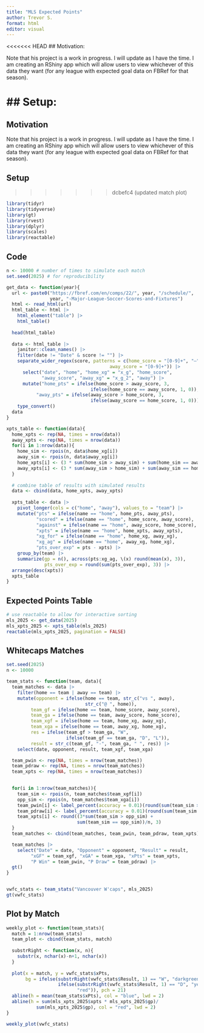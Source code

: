 ```yaml
---
title: "MLS Expected Points"
author: Trevor S.
format: html
editor: visual
---
```


<<<<<<< HEAD
## Motivation:

Note that his project is a work in progress. I will update as I have the time. I am creating an RShiny app which will allow users to view whichever of this data they want (for any league with expected goal data on FBRef for that season).

## Setup:
=======
## Motivation

Note that his project is a work in progress. I will update as I have the time. I am creating an RShiny app which will allow users to view whichever of this data they want (for any league with expected goal data on FBRef for that season).

## Setup
>>>>>>> dcbefc4 (updated match plot)

```r
library(tidyr)
library(tidyverse)
library(gt)
library(rvest)
library(dplyr)
library(scales)
library(reactable)
```

## Code

```r
n <- 10000 # number of times to simulate each match
set.seed(2025) # for reproducibility

get_data <- function(year){
  url <- paste0("https://fbref.com/en/comps/22/", year, "/schedule/",
                year, "-Major-League-Soccer-Scores-and-Fixtures")
  html <- read_html(url)
  html_table <- html |> 
    html_element("table") |> 
    html_table() 
  
  head(html_table)
  
  data <- html_table |> 
    janitor::clean_names() |> 
    filter(date != "Date" & score != "") |>
    separate_wider_regex(score, patterns = c(home_score = "[0-9]+", "–", 
                                      away_score = "[0-9]+")) |>
      select("date", "home", "home_xg" = "x_g", "home_score", 
             "away_score", "away_xg" = "x_g_2", "away") |> 
      mutate("home_pts" = ifelse(home_score > away_score, 3, 
                               ifelse(home_score == away_score, 1, 0)), 
           "away_pts" = ifelse(away_score > home_score, 3, 
                               ifelse(away_score == home_score, 1, 0))) |>
    type_convert()
  data
}

xpts_table <- function(data){
  home_xpts <- rep(NA, times = nrow(data))
  away_xpts <- rep(NA, times = nrow(data))
  for(i in 1:nrow(data)){
    home_sim <- rpois(n, data$home_xg[i])
    away_sim <- rpois(n, data$away_xg[i])
    home_xpts[i] <- (3 * sum(home_sim > away_sim) + sum(home_sim == away_sim))/n
    away_xpts[i] <- (3 * sum(away_sim > home_sim) + sum(away_sim == home_sim))/n
  }
  
  # combine table of results with simulated results
  data <- cbind(data, home_xpts, away_xpts) 
  
  xpts_table <- data |>
    pivot_longer(cols = c("home", "away"), values_to = "team") |> 
    mutate("pts" = ifelse(name == "home", home_pts, away_pts),
           "scored" = ifelse(name == "home", home_score, away_score), 
           "against" = ifelse(name == "home", away_score, home_score), 
           "xpts" = ifelse(name == "home", home_xpts, away_xpts), 
           "xg_for" = ifelse(name == "home", home_xg, away_xg), 
           "xg_ag" = ifelse(name == "home", away_xg, home_xg),
           "pts_over_exp" = pts - xpts) |>
    group_by(team) |> 
    summarize(gp = n(), across(pts:xg_ag, \(x) round(mean(x), 3)), 
              pts_over_exp = round(sum(pts_over_exp), 3)) |> 
  arrange(desc(xpts))
  xpts_table
}
```

## Expected Points Table

```r
# use reactable to allow for interactive sorting
mls_2025 <- get_data(2025)
mls_xpts_2025 <- xpts_table(mls_2025)
reactable(mls_xpts_2025, pagination = FALSE)
```

## Whitecaps Matches

```r
set.seed(2025)
n <- 10000

team_stats <- function(team, data){
  team_matches <- data |> 
    filter(home == team | away == team) |> 
    mutate(opponent = ifelse(home == team, str_c("vs ", away), 
                             str_c("@ ", home)), 
         team_gf = ifelse(home == team, home_score, away_score),
         team_ga = ifelse(home == team, away_score, home_score),
         team_xgf = ifelse(home == team, home_xg, away_xg),
         team_xga = ifelse(home == team, away_xg, home_xg),
         res = ifelse(team_gf > team_ga, "W", 
                      ifelse(team_gf == team_ga, "D", "L")), 
         result = str_c(team_gf, "-", team_ga, " ", res)) |> 
    select(date, opponent, result, team_xgf, team_xga)

  team_pwin <- rep(NA, times = nrow(team_matches))
  team_pdraw <- rep(NA, times = nrow(team_matches))
  team_xpts <- rep(NA, times = nrow(team_matches))
  

  for(i in 1:nrow(team_matches)){
    team_sim <- rpois(n, team_matches$team_xgf[i])
    opp_sim <- rpois(n, team_matches$team_xga[i])
    team_pwin[i] <- label_percent(accuracy = 0.01)(round(sum(team_sim > opp_sim) / n, 4))
    team_pdraw[i] <- label_percent(accuracy = 0.01)(round(sum(team_sim == opp_sim) / n, 4))
    team_xpts[i] <- round((3*sum(team_sim > opp_sim) + 
                          sum(team_sim == opp_sim))/n, 3)
  }
  team_matches <- cbind(team_matches, team_pwin, team_pdraw, team_xpts)

  team_matches |> 
    select("Date" = date, "Opponent" = opponent, "Result" = result, 
         "xGF" = team_xgf, "xGA" = team_xga, "xPts" = team_xpts, 
         "P Win" = team_pwin, "P Draw" = team_pdraw) |> 
  gt()
}


vwfc_stats <- team_stats("Vancouver W'caps", mls_2025)
gt(vwfc_stats)
```

## Plot by Match

```r
weekly_plot <- function(team_stats){
  match = 1:nrow(team_stats)
  team_plot <- cbind(team_stats, match)
  
  substrRight <- function(x, n){
    substr(x, nchar(x)-n+1, nchar(x))
  }
  
  plot(x = match, y = vwfc_stats$xPts, 
       bg = ifelse(substrRight(vwfc_stats$Result, 1) == "W", "darkgreen", 
                   ifelse(substrRight(vwfc_stats$Result, 1) == "D", "yellow", 
                          "red")), pch = 21)
  abline(h = mean(team_stats$xPts), col = "blue", lwd = 2)
  abline(h = sum(mls_xpts_2025$xpts * mls_xpts_2025$gp)/
           sum(mls_xpts_2025$gp), col = "red", lwd = 2) 
}

weekly_plot(vwfc_stats)
```
